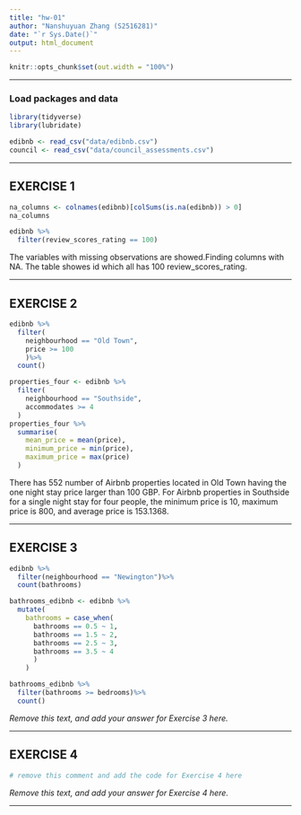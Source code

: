 ```yaml
---
title: "hw-01"
author: "Nanshuyuan Zhang (S2516281)"
date: "`r Sys.Date()`"
output: html_document
---
```


```r
knitr::opts_chunk$set(out.width = "100%")
```


------------------------------------------------------------------------------

### Load packages and data

```r
library(tidyverse)
library(lubridate)
```

```r
edibnb <- read_csv("data/edibnb.csv")
council <- read_csv("data/council_assessments.csv")
```

------------------------------------------------------------------------------


## EXERCISE 1

```r
na_columns <- colnames(edibnb)[colSums(is.na(edibnb)) > 0]
na_columns

edibnb %>% 
  filter(review_scores_rating == 100)

```


The variables with missing observations are showed.Finding columns with NA.
The table showes id which all has 100 review_scores_rating.

------------------------------------------------------------------------------

## EXERCISE 2

```r
edibnb %>%
  filter(
    neighbourhood == "Old Town",
    price >= 100
    )%>%
  count()

properties_four <- edibnb %>%
  filter(
    neighbourhood == "Southside",
    accommodates >= 4
  )
properties_four %>%
  summarise(
    mean_price = mean(price),
    minimum_price = min(price),
    maximum_price = max(price)
  )

```


There has 552 number of Airbnb properties located in Old Town having the one night stay price larger than 100 GBP.
For Airbnb properties in Southside for a single night stay for four people, the minimum price is 10, maximum price is 800, and average price is 153.1368. 



------------------------------------------------------------------------------

## EXERCISE 3

```r
edibnb %>%
  filter(neighbourhood == "Newington")%>%
  count(bathrooms)

bathrooms_edibnb <- edibnb %>%
  mutate(
    bathrooms = case_when(
      bathrooms == 0.5 ~ 1,
      bathrooms == 1.5 ~ 2,
      bathrooms == 2.5 ~ 3,
      bathrooms == 3.5 ~ 4
      )
    )

bathrooms_edibnb %>%
  filter(bathrooms >= bedrooms)%>%
  count()


```


_Remove this text, and add your answer for Exercise 3 here._



------------------------------------------------------------------------------

## EXERCISE 4

```r
# remove this comment and add the code for Exercise 4 here

```


_Remove this text, and add your answer for Exercise 4 here._


------------------------------------------------------------------------------
